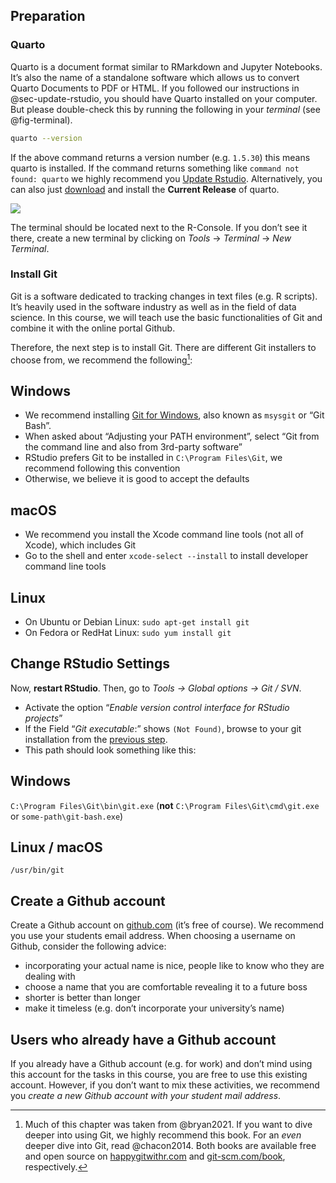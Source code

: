## Preparation {#w2-preparation}

### Quarto {#install-quarto}

Quarto is a document format similar to RMarkdown and Jupyter Notebooks. It's also the name of a standalone software which allows us to convert Quarto Documents to PDF or HTML. If you followed our instructions in @sec-update-rstudio, you should have Quarto installed on your computer. But please double-check this by running the following in your *terminal* (see @fig-terminal). 

```.bash
quarto --version
```

If the above command returns a version number (e.g. `1.5.30`) this means quarto is installed. If the command returns something like `command not found: quarto` we highly recommend you [Update Rstudio](#sec-update-rstudio). Alternatively, you can also just [download](https://quarto.org/docs/download/) and install the **Current Release** of quarto.

::: {#fig-terminal}
![](../02_Images/terminal.png)

The terminal should be located next to the R-Console. If you don't see it there, create a new terminal by clicking on *Tools* → *Terminal* → *New Terminal*.
:::

### Install Git {#install-git}

Git is a software dedicated to tracking changes in text files (e.g. R scripts). It's heavily used in the software industry as well as in the field of data science. In this course, we will teach use the basic functionalities of Git and combine it with the online portal Github.

Therefore, the next step is to install Git. There are different Git installers to choose from, we recommend the following[^attribution]:

[^attribution]: Much of this chapter was taken from @bryan2021. If you want to dive deeper into using Git, we highly recommend this book. For an *even* deeper dive into Git, read @chacon2014. Both books are available free and open source on [happygitwithr.com](https://happygitwithr.com/) and [git-scm.com/book](https://git-scm.com/book/), respectively.

::: {.panel-tabset}
## Windows

  - We recommend installing [Git for Windows](https://gitforwindows.org/), also known as `msysgit` or “Git Bash". 
  - When asked about “Adjusting your PATH environment”, select “Git from the command line and also from 3rd-party software”
  - RStudio prefers Git to be installed in `C:\Program Files\Git`, we recommend following this convention
  - Otherwise, we believe it is good to accept the defaults

## macOS

  - We recommend you install the Xcode command line tools (not all of Xcode), which includes Git
  - Go to the shell and enter `xcode-select --install` to install developer command line tools


## Linux

  - On Ubuntu or Debian Linux: `sudo apt-get install git`
  - On Fedora or RedHat Linux: `sudo yum install git`
:::

## Change RStudio Settings

Now, **restart RStudio**. Then, go to *Tools → Global options → Git / SVN*.

- Activate the option "*Enable version control interface for RStudio projects*"
- If the Field "*Git executable*:" shows `(Not Found)`, browse to your git installation from the [previous step](install-git).
- This path should look something like this:

::: {.panel-tabset}
## Windows

`C:\Program Files\Git\bin\git.exe` (**not** `C:\Program Files\Git\cmd\git.exe` or `some-path\git-bash.exe`)

## Linux / macOS

`/usr/bin/git`
:::

## Create a Github account{#sec-create-github}

Create a Github account on [github.com](https://github.com/) (it's free of course). We recommend you use your students email address. When choosing a username on Github, consider the following advice: 

- incorporating your actual name is nice, people like to know who they are dealing with
- choose a name that you are comfortable revealing it to a future boss
- shorter is better than longer
- make it timeless (e.g. don't incorporate your university's name)

:::{#nte-github1 .callout-note}
## Users who already have a Github account

If you already have a Github account (e.g. for work) and don't mind using this account for the tasks in this course, you are free to use this existing account. However, if you don't want to mix these activities, we recommend you *create a new Github account with your student mail address*. 
:::